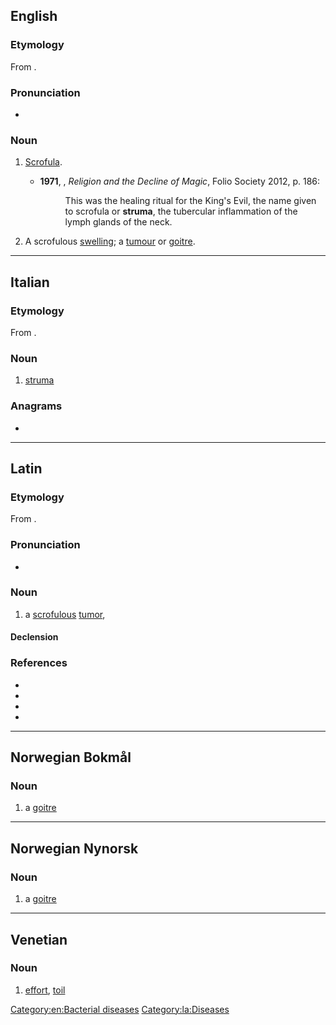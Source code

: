 {{also|Struma}}
==English==

===Etymology===
From {{etyl|la|en}} {{m|la|struma|strūma}}.

===Pronunciation===
* {{a|UK}} {{IPA|en|/ˈstɹuːmə/}}

===Noun===
{{en-noun|~|s|strumae}}

# {{lb|en|pathology}} [[scrofula|Scrofula]].
#* '''1971''', {{w|Keith Thomas (historian)|Keith Thomas}}, ''Religion and the Decline of Magic'', Folio Society 2012, p. 186:
#*: This was the healing ritual for the King's Evil, the name given to scrofula or '''struma''', the tubercular inflammation of the lymph glands of the neck.
# {{lb|en|pathology}} A scrofulous [[swelling]]; a [[tumour]] or [[goitre]].

[[Category:en:Bacterial diseases]]

----

==Italian==

===Etymology===
From {{etyl|la|it}}.

===Noun===
{{it-noun|f}}

# [[#English|struma]]

{{C|it|Diseases}}

===Anagrams===
* {{anagrams|it|a=amrstu|Murtas}}

----

==Latin==

===Etymology===
From {{m|la|struō}}.

===Pronunciation===
* {{la-IPA|strūma}}

===Noun===
{{la-noun|strūma<1>}}

# a [[scrofulous]] [[tumor]], {{l|en|struma}}

====Declension====
{{la-ndecl|strūma<1>}}

===References===
* {{R:L&S}}
* {{R:Elementary Lewis}}
* {{R:du Cange}}
* {{R:Gaffiot}}

[[Category:la:Diseases]]

----

==Norwegian Bokmål==

===Noun===
{{nb-noun-m1}}

# {{lb|nb|pathology}} a [[goitre]]

----

==Norwegian Nynorsk==

===Noun===
{{nn-noun-mu}}

# {{lb|nn|pathology}} a [[goitre]]

----

==Venetian==

===Noun===
{{vec-noun|strum|f|a|e}}

# [[effort]], [[toil]]